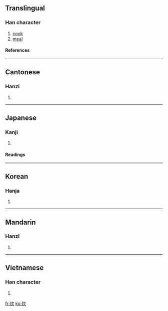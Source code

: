==Translingual==
===Han character===
{{Han char|rn=86|rad=火|as=04|sn=8|four=9788<sub>2</sub>|canj=火弓人 (FNO)}}
# [[cook]]
# [[meal]]
====References====
{{Han ref|kx=0667.070|dkj=18904|dj=1076.160|hdz=32192.140|uh=708A|ud=28810|bh=AAA4|bd=43684}}
----
==Cantonese==
===Hanzi===
{{yue-hanzi|jyut=|y=cheui1}}
# {{defn|Cantonese}}
----
==Japanese==
===Kanji===
{{ja-kanji|grade=|rs=火04}}
# {{defn|Japanese}} 
====Readings====
{{ja-readings|on=[[すい]] (sui)|kun=[[たく]] (taku), [[かしぐ]] (kashigu)}}
----
==Korean==
===Hanja===
{{ko-hanja|hangeul=취|eumhun=|rv=chwi|mr=ch'wi|y=chwi}}
# {{defn|Korean}}
----
==Mandarin==
===Hanzi===
{{cmn-hanzi|pin=[[chuī]] (chui1), [[tán]] (tan2), [[yàn]] (yan4)|wg=ch'ui<sup>1</sup>, t'an<sup>2</sup>, yen<sup>4</sup>}}
# {{defn|Mandarin}}
----
==Vietnamese==
===Han character===
{{vi-hantu|tròn}}
# {{defn|Vietnamese}}

[[fr:炊]]
[[ko:炊]]